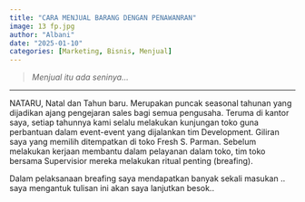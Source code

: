 ```yaml
---
title: "CARA MENJUAL BARANG DENGAN PENAWANRAN"
image: 13 fp.jpg
author: "Albani"
date: "2025-01-10"
categories: [Marketing, Bisnis, Menjual]
---
```

> *Menjual itu ada seninya...*

-------

NATARU, Natal dan Tahun baru. Merupakan puncak seasonal tahunan yang dijadikan ajang pengejaran sales bagi semua pengusaha. Teruma di kantor saya, setiap tahunnya kami selalu melakukan kunjungan toko guna perbantuan dalam event-event yang dijalankan tim Development. Giliran saya yang memilih ditempatkan di toko Fresh S. Parman. Sebelum melakukan kerjaan membantu dalam pelayanan dalam toko, tim toko bersama Supervisior mereka melakukan ritual penting (breafing).

Dalam pelaksanaan breafing saya mendapatkan banyak sekali masukan .. saya mengantuk tulisan ini akan saya lanjutkan besok..
